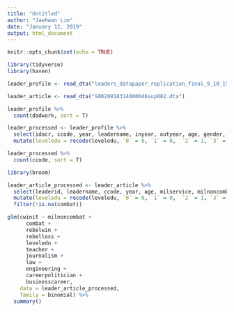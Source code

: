 ```yaml
---
title: "Untitled"
author: "Jaehwan Lim"
date: "January 12, 2019"
output: html_document
---
```


```r
knitr::opts_chunk$set(echo = TRUE)
```

```r
library(tidyverse)
library(haven)

leader_profile <- read_dta("leaders_datapaper_replication_final_9_10_15.dta")

leader_article <- read_dta("S0020818314000046sup002.dta")

```

```r
leader_profile %>% 
  count(dadwork, sort = T)

leader_processed <- leader_profile %>% 
  select(idacr, ccode, year, leadername, inyear, outyear, age, gender, married, onlychild, firstborn, leveledu, milservice, combat, rebel, miledu, medicine, economics, physhealth) %>% 
  mutate(leveledu = recode(leveledu, `0` = 0, `1` = 0,  `2` = 1, `3` = 1)) 

leader_processed %>% 
  count(ccode, sort = T)

```
```r
library(broom)

leader_article_processed <- leader_article %>% 
  select(leaderid, leadername, ccode, year, age, milservice, milnoncombat, combat, rebelwin, rebelloss, leveledu, teacher, journalism, law, engineering, careerpolitician, militarycareer, businesscareer, cwinit) %>% 
  mutate(leveledu = recode(leveledu, `0` = 0, `1` = 0,  `2` = 1, `3` = 1)) %>% 
  filter(!is.na(combat))

glm(cwinit ~ milnoncombat + 
      combat + 
      rebelwin + 
      rebelloss + 
      leveledu + 
      teacher + 
      journalism + 
      law + 
      engineering + 
      careerpolitician + 
      businesscareer, 
    data = leader_article_processed, 
    family = binomial) %>% 
  summary()


```

